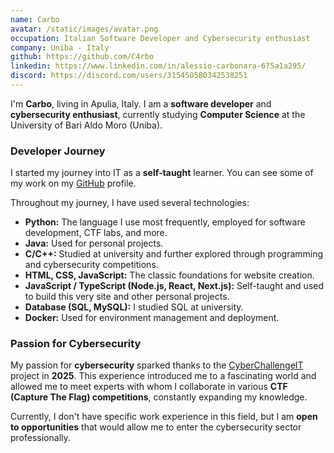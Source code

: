 ```yaml
---
name: Carbo
avatar: /static/images/avatar.png
occupation: Italian Software Developer and Cybersecurity enthusiast
company: Uniba - Italy
github: https://github.com/C4rbo
linkedin: https://www.linkedin.com/in/alessio-carbonara-675a1a295/
discord: https://discord.com/users/315450580342538251
---
```


I'm **Carbo**, living in Apulia, Italy. I am a **software developer** and **cybersecurity enthusiast**, currently studying **Computer Science** at the University of Bari Aldo Moro (Uniba).

### Developer Journey

I started my journey into IT as a **self-taught** learner. You can see some of my work on my [GitHub](https://github.com/C4rbo) profile.

Throughout my journey, I have used several technologies:

- **Python:** The language I use most frequently, employed for software development, CTF labs, and more.
- **Java:** Used for personal projects.
- **C/C++:** Studied at university and further explored through programming and cybersecurity competitions.
- **HTML, CSS, JavaScript:** The classic foundations for website creation.
- **JavaScript / TypeScript (Node.js, React, Next.js):** Self-taught and used to build this very site and other personal projects.
- **Database (SQL, MySQL):** I studied SQL at university.
- **Docker:** Used for environment management and deployment.

### Passion for Cybersecurity

My passion for **cybersecurity** sparked thanks to the [CyberChallengeIT](https://www.cyberchallenge.it/) project in **2025**. This experience introduced me to a fascinating world and allowed me to meet experts with whom I collaborate in various **CTF (Capture The Flag) competitions**, constantly expanding my knowledge.

Currently, I don't have specific work experience in this field, but I am **open to opportunities** that would allow me to enter the cybersecurity sector professionally.
